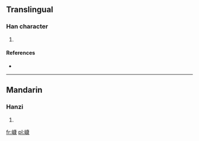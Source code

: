 ==Translingual==

===Han character===
{{Han char|rn=46|rad=山|as=11|sn=14|four=|canj=山戈中水 (UILE)}}

# {{defn|Han|sort=山11}}

====References====
* {{Han ref|kx=0318.040|dkj=08386|hdz=10795.010|uh=5D7B|ud=23931}}

----

==Mandarin==

===Hanzi===
{{cmn-hanzi|pin=[[kāng]] ([[kang1]])|wg=k'ang<sup>1</sup>}}

# {{defn|lang=cmn|sort=山11}}

[[fr:嵻]]
[[pl:嵻]]